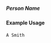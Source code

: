 ===== Person Name ===== 
{{for revision 1.03}}
==== Example Usage ====

<code>
<person-name>A Smith</person-name>
</code>